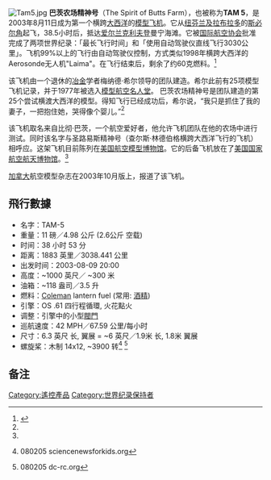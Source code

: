 {{Untranslated-jargon|time=2013-06-22}}
[[Image:Tam5.jpg|thumb]]
'''巴茨农场精神号'''（The Spirit of Butts Farm），也被称为'''TAM 5'''，是2003年8月11日成为第一个横跨[[大西洋|大西洋]]的[[模型飞机|模型飞机]]。它从[[纽芬兰及拉布拉多|纽芬兰及拉布拉多]]的[[斯必尔角|斯必尔角]]起飞，38.5小时后，抵达[[爱尔兰|爱尔兰]][[克利夫登|克利夫登]]曼宁海滩。它被[[国际航空协会|国际航空协会]]批准完成了两项世界纪录：「最长飞行时间」和「使用自动驾驶仪直线飞行3030公里」。飞机99%以上的飞行由自动驾驶仪控制，方式类似1998年横跨大西洋的Aerosonde无人机"Laima"。在飞行结束后，剩余了约60克燃料。<ref name="wash post">{{Cite news
  | last = Brown
  | first = Emma
  | coauthors = 
  | title = Model airplane history-maker Maynard Hill dies at the age of 85
  | newspaper = Washington Post
  | location = 
  | pages = 
  | language = 
  | publisher = 
  | date = 9 June 2011
  | url = http://www.washingtonpost.com/local/obituaries/model-airplane-history-maker-maynard-hill-dies-at-the-age-of-85/2011/06/08/AGcnyQNH_story.html
  | accessdate = 9 June 2011
  | archive-date = 2019-07-20
  | archive-url = https://web.archive.org/web/20190720131042/https://www.washingtonpost.com/local/obituaries/model-airplane-history-maker-maynard-hill-dies-at-the-age-of-85/2011/06/08/AGcnyQNH_story.html
  | dead-url = no
  }}</ref>

该飞机由一个退休的[[冶金|冶金]]学者梅纳德·希尔领导的团队建造。希尔此前有25项模型飞机记录，并于1977年被选入[[模型航空名人堂|模型航空名人堂]]。 巴茨农场精神号是团队建造的第25个尝试横渡大西洋的模型。得知飞行已经成功后，希尔说，“我只是抓住了我的妻子，一把抱住她，哭得像个婴儿。”<ref name="wash post"/> 

该飞机取名来自比彻·巴茨，一个航空爱好者，他允许飞机团队在他的农场中进行测试。同时该名字与圣路易斯精神号（查尔斯·林德伯格横跨大西洋飞行的飞机）相呼应。这架飞机目前陈列在[[美国航空模型博物馆|美国航空模型博物馆]]。它的后备飞机放在了[[美国国家航空航天博物馆|美国国家航空航天博物馆]]。<ref name="wash post"/> 

[[加拿大|加拿大]]航空模型杂志在2003年10月版上，报道了该飞机。 

==飛行數據==
* 名字：TAM-5
* 重量：11 磅／4.98 公斤 (2.6公斤 空载)
* 时间：38 小时 53 分
* 距离：1883 英里／3038.441 公里
* 出发时间：2003-08-09 20:00 
* 高度：~1000 英尺／ ~300 米
* 油箱：~118 盎司／3.5 升
* 燃料：[[Coleman_Company|Coleman]] lantern fuel (常用: [[酒精|酒精]])
* 引擎：OS .61 四行程循環, 火花點火
* 调整：引擎中的小型[[閥門|閥門]]
* 巡航速度：42 MPH／67.59 公里/每小时
* 尺寸：6.3 英尺 长, 翼展 = ~6 英尺／1.9米 长, 1.8米 翼展
* 螺旋桨：木制 14x12, ~3900 转<ref>{{cite web|title=Science News for Kids: Feature: Model Plane Flies the Atlantic|url=http://www.sciencenewsforkids.org/articles/20031217/Feature1.asp|access-date=2013-06-18|archive-date=2013-09-11|archive-url=https://web.archive.org/web/20130911083825/http://www.sciencenewsforkids.org/articles/20031217/Feature1.asp|dead-url=no}} 080205 sciencenewsforkids.org</ref> <ref>{{cite web|title=STAR|url=http://www.dc-rc.org/star.htm|deadurl=yes|archiveurl=https://web.archive.org/web/20030212113424/http://www.dc-rc.org/STAR.HTM|archivedate=2003-02-12}} 080205 dc-rc.org</ref>

==备注==
<references/>

[[Category:遙控產品|Category:遙控產品]]
[[Category:世界纪录保持者|Category:世界纪录保持者]]
